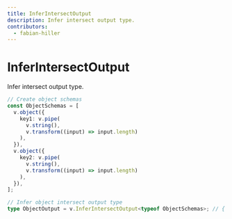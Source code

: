 ```yaml
---
title: InferIntersectOutput
description: Infer intersect output type.
contributors:
  - fabian-hiller
---
```


# InferIntersectOutput

Infer intersect output type.

```ts
// Create object schemas
const ObjectSchemas = [
  v.object({
    key1: v.pipe(
      v.string(),
      v.transform((input) => input.length)
    ),
  }),
  v.object({
    key2: v.pipe(
      v.string(),
      v.transform((input) => input.length)
    ),
  }),
];

// Infer object intersect output type
type ObjectOutput = v.InferIntersectOutput<typeof ObjectSchemas>; // { key1: number } & { key2: number }
```
